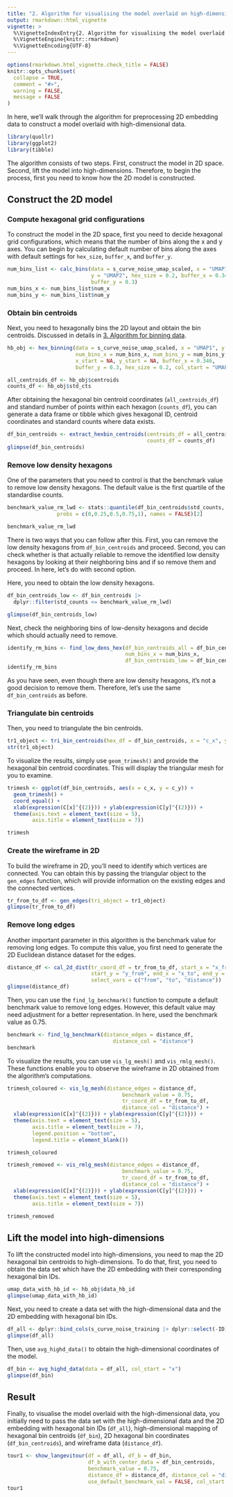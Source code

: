 ```yaml
---
title: "2. Algorithm for visualising the model overlaid on high-dimensional data"
output: rmarkdown::html_vignette
vignette: >
  %\VignetteIndexEntry{2. Algorithm for visualising the model overlaid on high-dimensional data}
  %\VignetteEngine{knitr::rmarkdown}
  %\VignetteEncoding{UTF-8}
---
```


```r
options(rmarkdown.html_vignette.check_title = FALSE)
knitr::opts_chunk$set(
  collapse = TRUE,
  comment = "#>",
  warning = FALSE, 
  message = FALSE
)
```

In here, we'll walk through the algorithm for preprocessing 2D embedding data to construct a model overlaid with high-dimensional data.

```r
library(quollr)
library(ggplot2)
library(tibble)
```

The algorithm consists of two steps. First, construct the model in 2D space. Second, lift the model into high-dimensions. Therefore, to begin the process, first you need to know how the 2D model is constructed.

## Construct the 2D model

### Compute hexagonal grid configurations

To construct the model in the 2D space, first you need to decide hexagonal grid configurations, which means that the number of bins along the x and y axes. You can begin by calculating default number of bins along the axes with default settings for `hex_size`, `buffer_x`, and `buffer_y`.

```r
num_bins_list <- calc_bins(data = s_curve_noise_umap_scaled, x = "UMAP1", 
                           y = "UMAP2", hex_size = 0.2, buffer_x = 0.346, 
                           buffer_y = 0.3)
num_bins_x <- num_bins_list$num_x
num_bins_y <- num_bins_list$num_y
```

### Obtain bin centroids

Next, you need to hexagonally bins the 2D layout and obtain the bin centroids. Discussed in details in [3. Algorithm for binning data](https://quollr.netlify.app/articles/visfullgrid). 

```r
hb_obj <- hex_binning(data = s_curve_noise_umap_scaled, x = "UMAP1", y = "UMAP2", 
                      num_bins_x = num_bins_x, num_bins_y = num_bins_y, 
                      x_start = NA, y_start = NA, buffer_x = 0.346, 
                      buffer_y = 0.3, hex_size = 0.2, col_start = "UMAP")

all_centroids_df <- hb_obj$centroids
counts_df <- hb_obj$std_cts
```

After obtaining the hexagonal bin centroid coordinates (`all_centroids_df`) and standard number of points within each hexagon (`counts_df`), you can generate a data frame or tibble which gives hexagonal ID, centroid coordinates and standard counts where data exists.

```r
df_bin_centroids <- extract_hexbin_centroids(centroids_df = all_centroids_df,
                                             counts_df = counts_df)
glimpse(df_bin_centroids) 
```

### Remove low density hexagons

One of the parameters that you need to control is that the benchmark value to remove low density hexagons. The default value is the first quartile of the standardise counts.

```r
benchmark_value_rm_lwd <- stats::quantile(df_bin_centroids$std_counts, 
                probs = c(0,0.25,0.5,0.75,1), names = FALSE)[2]

benchmark_value_rm_lwd
```

There is two ways that you can follow after this. First, you can remove the low density hexagons from `df_bin_centroids` and proceed. Second, you can check whether is that actually reliable to remove the identified low density hexagons by looking at their neighboring bins and if so remove them and proceed. In here, let's do with second option.

Here, you need to obtain the low density hexagons.

```r
df_bin_centroids_low <- df_bin_centroids |>
  dplyr::filter(std_counts <= benchmark_value_rm_lwd)

glimpse(df_bin_centroids_low)
```

Next, check the neighboring bins of low-density hexagons and decide which should actually need to remove.

```r
identify_rm_bins <- find_low_dens_hex(df_bin_centroids_all = df_bin_centroids, 
                                      num_bins_x = num_bins_x, 
                                      df_bin_centroids_low = df_bin_centroids_low)
identify_rm_bins
```

As you have seen, even though there are low density hexagons, it's not a good decision to remove them. Therefore, let's use the same `df_bin_centroids` as before.

### Triangulate bin centroids

Then, you need to triangulate the bin centroids.

```r
tr1_object <- tri_bin_centroids(hex_df = df_bin_centroids, x = "c_x", y = "c_y")
str(tr1_object)
```

To visualize the results, simply use `geom_trimesh()` and provide the hexagonal bin centroid coordinates. This will display the triangular mesh for you to examine.

```r
trimesh <- ggplot(df_bin_centroids, aes(x = c_x, y = c_y)) +
  geom_trimesh() +
  coord_equal() +
  xlab(expression(C[x]^{(2)})) + ylab(expression(C[y]^{(2)})) +
  theme(axis.text = element_text(size = 5),
        axis.title = element_text(size = 7))

trimesh
```

### Create the wireframe in 2D

To build the wireframe in 2D, you'll need to identify which vertices are connected. You can obtain this by passing the triangular object to the `gen_edges` function, which will provide information on the existing edges and the connected vertices.

```r
tr_from_to_df <- gen_edges(tri_object = tr1_object)
glimpse(tr_from_to_df)
```

### Remove long edges

Another important parameter in this algorithm is the benchmark value for removing long edges. To compute this value, you first need to generate the 2D Euclidean distance dataset for the edges.

```r
distance_df <- cal_2d_dist(tr_coord_df = tr_from_to_df, start_x = "x_from", 
                           start_y = "y_from", end_x = "x_to", end_y = "y_to", 
                           select_vars = c("from", "to", "distance"))
glimpse(distance_df)
```

Then, you can use the `find_lg_benchmark()` function to compute a default benchmark value to remove long edges. However, this default value may need adjustment for a better representation. In here, used the benchmark value as $0.75$.


```r
benchmark <- find_lg_benchmark(distance_edges = distance_df, 
                                  distance_col = "distance")
benchmark
```

To visualize the results, you can use `vis_lg_mesh()` and `vis_rmlg_mesh()`. These functions enable you to observe the wireframe in 2D obtained from the algorithm's computations.

```r
trimesh_coloured <- vis_lg_mesh(distance_edges = distance_df, 
                                     benchmark_value = 0.75, 
                                     tr_coord_df = tr_from_to_df, 
                                     distance_col = "distance") +
  xlab(expression(C[x]^{(2)})) + ylab(expression(C[y]^{(2)})) +
  theme(axis.text = element_text(size = 5),
        axis.title = element_text(size = 7),
        legend.position = "bottom",
        legend.title = element_blank())

trimesh_coloured

trimesh_removed <- vis_rmlg_mesh(distance_edges = distance_df, 
                                     benchmark_value = 0.75, 
                                     tr_coord_df = tr_from_to_df, 
                                     distance_col = "distance") +
  xlab(expression(C[x]^{(2)})) + ylab(expression(C[y]^{(2)})) +
  theme(axis.text = element_text(size = 5),
        axis.title = element_text(size = 7))

trimesh_removed
```

## Lift the model into high-dimensions

To lift the constructed model into high-dimensions, you need to map the 2D hexagonal bin centroids to high-dimensions. To do that, first, you need to obtain the data set which have the 2D embedding with their corresponding hexagonal bin IDs.

```r
umap_data_with_hb_id <- hb_obj$data_hb_id
glimpse(umap_data_with_hb_id)
```

Next, you need to create a data set with the high-dimensional data and the 2D embedding with hexagonal bin IDs.

```r
df_all <- dplyr::bind_cols(s_curve_noise_training |> dplyr::select(-ID), umap_data_with_hb_id)
glimpse(df_all)
```

Then, use `avg_highd_data()` to obtain the high-dimensional coordinates of the model.

```r
df_bin <- avg_highd_data(data = df_all, col_start = "x")
glimpse(df_bin)
```

## Result

Finally, to visualise the model overlaid with the high-dimensional data, you initially need to pass the data set with the high-dimensional data and the 2D embedding with hexagonal bin IDs (`df_all`),  high-dimensional mapping of hexagonal bin centroids (`df_bin`), 2D hexagonal bin coordinates (`df_bin_centroids`), and wireframe data (`distance_df`).

```r
tour1 <- show_langevitour(df = df_all, df_b = df_bin, 
                          df_b_with_center_data = df_bin_centroids, 
                          benchmark_value = 0.75, 
                          distance_df = distance_df, distance_col = "distance", 
                          use_default_benchmark_val = FALSE, col_start = "x")
tour1


```

